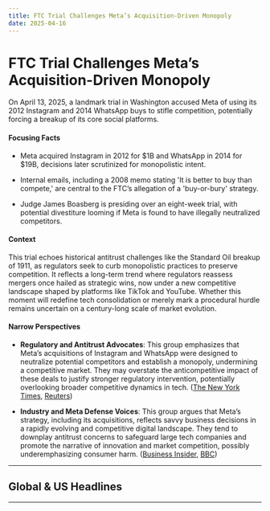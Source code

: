 ```yaml
---
title: FTC Trial Challenges Meta’s Acquisition-Driven Monopoly
date: 2025-04-16
---
```


# FTC Trial Challenges Meta’s Acquisition-Driven Monopoly

On April 13, 2025, a landmark trial in Washington accused Meta of using its 2012 Instagram and 2014 WhatsApp buys to stifle competition, potentially forcing a breakup of its core social platforms.

#### Focusing Facts

- Meta acquired Instagram in 2012 for $1B and WhatsApp in 2014 for $19B, decisions later scrutinized for monopolistic intent.

- Internal emails, including a 2008 memo stating 'It is better to buy than compete,' are central to the FTC’s allegation of a 'buy-or-bury' strategy.

- Judge James Boasberg is presiding over an eight-week trial, with potential divestiture looming if Meta is found to have illegally neutralized competitors.

#### Context

This trial echoes historical antitrust challenges like the Standard Oil breakup of 1911, as regulators seek to curb monopolistic practices to preserve competition. It reflects a long-term trend where regulators reassess mergers once hailed as strategic wins, now under a new competitive landscape shaped by platforms like TikTok and YouTube. Whether this moment will redefine tech consolidation or merely mark a procedural hurdle remains uncertain on a century-long scale of market evolution.

#### Narrow Perspectives

- **Regulatory and Antitrust Advocates**: This group emphasizes that Meta’s acquisitions of Instagram and WhatsApp were designed to neutralize potential competitors and establish a monopoly, undermining a competitive market. They may overstate the anticompetitive impact of these deals to justify stronger regulatory intervention, potentially overlooking broader competitive dynamics in tech. ([The New York Times](https://www.nytimes.com/2025/04/14/technology/meta-antitrust-trial-ftc.html), [Reuters](https://www.reuters.com/sustainability/boards-policy-regulation/facebook-owner-meta-faces-existential-threat-trial-over-instagram-whatsapp-2025-04-14/))

- **Industry and Meta Defense Voices**: This group argues that Meta’s strategy, including its acquisitions, reflects savvy business decisions in a rapidly evolving and competitive digital landscape. They tend to downplay antitrust concerns to safeguard large tech companies and promote the narrative of innovation and market competition, possibly underemphasizing consumer harm. ([Business Insider](https://www.businessinsider.com/mark-zuckerberg-testify-meta-antitrust-trial-federal-trade-commission-2025-4), [BBC](https://www.bbc.com/news/articles/c4g2z80e2kjo))

---

## Global & US Headlines

---
